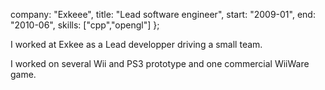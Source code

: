 
  company: "Exkeee",
  title: "Lead software engineer",
  start: "2009-01",
  end: "2010-06",
  skills: ["cpp","opengl"]
};

I worked at Exkee as a Lead developper driving a small team.

I worked on several Wii and PS3 prototype and one commercial WiiWare game.
